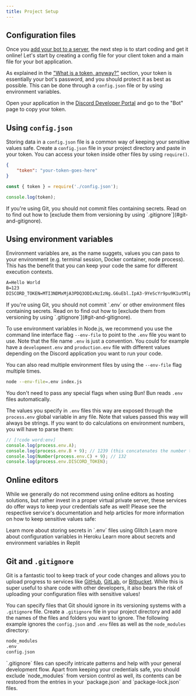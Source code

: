 ```yaml
---
title: Project Setup
---
```


## Configuration files

Once you [add your bot to a server](../preparations/adding-your-app), the next step is to start coding and get it online! Let's start by creating a config file for your client token and a main file for your bot application.

As explained in the ["What is a token, anyway?"](../preparations/app-setup#what-is-a-token-anyway) section, your token is essentially your bot's password, and you should protect it as best as possible. This can be done through a `config.json` file or by using environment variables.

Open your application in the [Discord Developer Portal](https://discord.com/developers/applications) and go to the "Bot" page to copy your token.

## Using `config.json`

Storing data in a `config.json` file is a common way of keeping your sensitive values safe. Create a `config.json` file in your project directory and paste in your token. You can access your token inside other files by using `require()`.

```json tab="Config" title="config.json"
{
	"token": "your-token-goes-here"
}
```

```js tab="Usage"
const { token } = require('./config.json');

console.log(token);
```

<Callout title="Danger" type="error">
	If you're using Git, you should not commit files containing secrets. Read on to find out how to [exclude them from
	versioning by using `.gitignore`](#git-and-gitignore).
</Callout>

## Using environment variables

Environment variables are, as the name suggets, values you can pass to your environment (e.g. terminal session, Docker container, node process). This has the benefit that you can keep your code the same for different execution contexts.

```txt title=".env"
A=Hello World
B=123
DISCORD_TOKEN=MTI3NDMxMjA3PDQ3ODIxNzIzNg.G6uEbl.IpA3-9YeScYr9pu9K1utMlpP4p-KJwNxcIAbi8
```

<Callout title="Danger" type="error">
	If you're using Git, you should not commit `.env` or other environment files containing secrets. Read on to find out
	how to [exclude them from versioning by using `.gitignore`](#git-and-gitignore).
</Callout>

To use environment variables in Node.js, we recommend you use the command line interface flag `--env-file` to point to the `.env` file you want to use. Note that the file name `.env` is just a convention. You could for example have a `development.env` and `production.env` file with different values depending on the Discord application you want to run your code.

You can also read multiple environment files by using the `--env-file` flag multiple times.

```sh
node --env-file=.env index.js
```

<Callout>You don't need to pass any special flags when using Bun! Bun reads `.env` files automatically.</Callout>

The values you specify in `.env` files this way are exposed through the `process.env` global variable in any file. Note that values passed this way will always be strings. If you want to do calculations on environment numbers, you will have to parse them:

```js title="index.js"
// [!code word:env]
console.log(process.env.A);
console.log(process.env.B + 9); // 1239 (this concatenates the number to the string!)
console.log(Number(process.env.C) + 9); // 132
console.log(process.env.DISCORD_TOKEN);
```

## Online editors

While we generally do not recommend using online editors as hosting solutions, but rather invest in a proper virtual private server, these services do offer ways to keep your credentials safe as well! Please see the respective service's documentation and help articles for more information on how to keep sensitive values safe:

<Cards>
	<Card title="Glitch" href="https://help.glitch.com/s/article/Adding-Private-Data">
		Learn more about storing secrets in `.env` files using Glitch
	</Card>
	<Card title="Heroku" href="https://devcenter.heroku.com/articles/config-vars">
		Learn more about configuration variables in Heroku
	</Card>
	<Card title="Replit" href="https://docs.replit.com/replit-workspace/workspace-features/secrets#secrets">
		Learn more about secrets and environment variables in Replit
	</Card>
</Cards>

## Git and `.gitignore`

Git is a fantastic tool to keep track of your code changes and allows you to upload progress to services like [GitHub](https://github.com/), [GitLab](https://about.gitlab.com/), or [Bitbucket](https://bitbucket.org/product). While this is super useful to share code with other developers, it also bears the risk of uploading your configuration files with sensitive values!

You can specify files that Git should ignore in its versioning systems with a `.gitignore` file. Create a `.gitignore` file in your project directory and add the names of the files and folders you want to ignore. The following example ignores the `config.json` and `.env` files as well as the `node_modules` directory:

```txt title=".gitignore"
node_modules
.env
config.json
```

<Callout>
	`.gitignore` files can specify intricate patterns and help with your general development flow. Apart from keeping your
	credentials safe, you should exclude `node_modules` from version control as well, its contents can be restored from
	the entries in your `package.json` and `package-lock.json` files.
</Callout>
